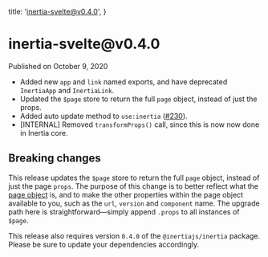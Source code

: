 
  title: 'inertia-svelte@v0.4.0',
}

<h1>inertia-svelte@v0.4.0</h1>

<div className="-mt-8 mb-12 text-base font-medium text-gray-600">Published on October 9, 2020</div>

- Added new `app` and `link` named exports, and have deprecated `InertiaApp` and `InertiaLink`.
- Updated the `$page` store to return the full `page` object, instead of just the props.
- Added auto update method to `use:inertia` ([#230](https://github.com/inertiajs/inertia/pull/230)).
- [INTERNAL] Removed `transformProps()` call, since this is now now done in Inertia core.

## Breaking changes

This release updates the `$page` store to return the full `page` object, instead of just the page `props`. The purpose of this change is to better reflect what the [page object](https://inertiajs.com/the-protocol#the-page-object) is, and to make the other properties within the page object available to you, such as the `url`, `version` and `component` name. The upgrade path here is straightforward—simply append `.props` to all instances of `$page`.

This release also requires version `0.4.0` of the `@inertiajs/inertia` package. Please be sure to update your dependencies accordingly.

